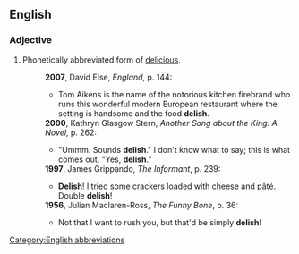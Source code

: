 ==English==
===Adjective===
{{en-adj}}
# {{slang}} Phonetically abbreviated form of [[delicious]].
#:'''2007''', David Else, ''England'', p. 144:
#:*Tom Aikens is the name of the notorious kitchen firebrand who runs this wonderful modern European restaurant where the setting is handsome and the food '''delish'''.
#:'''2000''', Kathryn Glasgow Stern, ''Another Song about the King: A Novel'', p. 262:
#:*"Ummm. Sounds '''delish'''." I don't know what to say; this is what comes out. "Yes, '''delish'''." 
#:'''1997''', James Grippando, ''The Informant'', p. 239:
#:*'''Delish'''! I tried some crackers loaded with cheese and pâté. Double '''delish'''!
#:'''1956''', Julian Maclaren-Ross, ''The Funny Bone'', p. 36:
#:*Not that I want to rush you, but that'd be simply '''delish'''! 

[[Category:English abbreviations]]